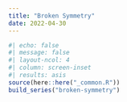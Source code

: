 ```yaml
---
title: "Broken Symmetry"
date: 2022-04-30
---
```

  
```r
#| echo: false
#| message: false
#| layout-ncol: 4
#| column: screen-inset
#| results: asis
source(here::here("_common.R"))
build_series("broken-symmetry")
```
